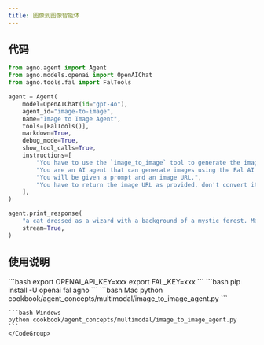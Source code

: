 ```yaml
---
title: 图像到图像智能体
---
```

## 代码

```python
from agno.agent import Agent
from agno.models.openai import OpenAIChat
from agno.tools.fal import FalTools

agent = Agent(
    model=OpenAIChat(id="gpt-4o"),
    agent_id="image-to-image",
    name="Image to Image Agent",
    tools=[FalTools()],
    markdown=True,
    debug_mode=True,
    show_tool_calls=True,
    instructions=[
        "You have to use the `image_to_image` tool to generate the image.",
        "You are an AI agent that can generate images using the Fal AI API.",
        "You will be given a prompt and an image URL.",
        "You have to return the image URL as provided, don't convert it to markdown or anything else.",
    ],
)

agent.print_response(
    "a cat dressed as a wizard with a background of a mystic forest. Make it look like 'https://fal.media/files/koala/Chls9L2ZnvuipUTEwlnJC.png'",
    stream=True,
)
```

## 使用说明

<Steps>
  <Snippet file="create-venv-step.mdx" />

  <Step title="设置您的 API 密钥">
    ```bash
    export OPENAI_API_KEY=xxx
    export FAL_KEY=xxx
    ```
  </Step>

  <Step title="安装库">
    ```bash
    pip install -U openai fal agno
    ```
  </Step>

  <Step title="运行智能体">
    <CodeGroup>
    ```bash Mac
    python cookbook/agent_concepts/multimodal/image_to_image_agent.py
    ```

    ```bash Windows
    python cookbook/agent_concepts/multimodal/image_to_image_agent.py
    ```
    </CodeGroup>
  </Step>
</Steps>